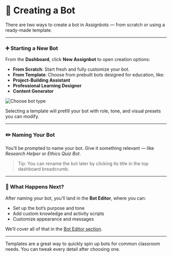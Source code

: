 # 🤖 Creating a Bot

There are two ways to create a bot in Assignbots — from scratch or using a ready-made template.

---

### ➕ Starting a New Bot

From the **Dashboard**, click **New Assignbot** to open creation options:

- **From Scratch**: Start fresh and fully customize your bot.
- **From Template**: Choose from prebuilt bots designed for education, like:
- **Project-Building Assistant**
- **Professional Learning Designer**
- **Content Generator**

![Choose bot type](../../images/dashboard-add-options.png)

Selecting a template will prefill your bot with role, tone, and visual presets you can modify.

---

### ✏️ Naming Your Bot

You’ll be prompted to name your bot. Give it something relevant — like *Research Helper* or *Ethics Quiz Bot*.

> Tip: You can rename the bot later by clicking its title in the top dashboard breadcrumb.

---

### 🎯 What Happens Next?

After naming your bot, you’ll land in the **Bot Editor**, where you can:

- Set up the bot’s purpose and tone
- Add custom knowledge and activity scripts
- Customize appearance and messages

We’ll cover all of that in the [Bot Editor section](../bot-editor/ai-setup.mdx).

---

<Info title="Templates Save Time">
    Templates are a great way to quickly spin up bots for common classroom needs. You can tweak every detail after choosing one.
</Info>

